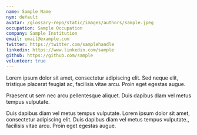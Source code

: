 ```yaml
---
name: Sample Name
nym: default
avatar: /glossary-repo/static/images/authors/sample.jpeg
occupation: Sample Occupation
company: Sample Institution
email: email@example.com
twitter: https://twitter.com/samplehandle
linkedin: https://www.linkedin.com/sample
github: https://github.com/sample
volunteer: true
---
```


Lorem ipsum dolor sit amet, consectetur adipiscing elit. Sed neque elit, tristique placerat feugiat ac, facilisis vitae arcu. Proin eget egestas augue. 

Praesent ut sem nec arcu pellentesque aliquet. Duis dapibus diam vel metus tempus vulputate.

Duis dapibus diam vel metus tempus vulputate. Lorem ipsum dolor sit amet, consectetur adipiscing elit. Duis dapibus diam vel metus tempus vulputate., facilisis vitae arcu. Proin eget egestas augue. 
